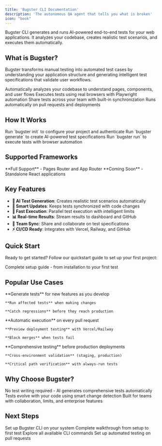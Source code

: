 ```yaml
---
title: 'Bugster CLI Documentation'
description: 'The autonomous QA agent that tells you what is broken'
icon: "book"
---
```


Bugster CLI generates and runs AI-powered end-to-end tests for your web applications. It analyzes your codebase, creates realistic test scenarios, and executes them automatically.

## What is Bugster?

Bugster transforms manual testing into automated test cases by understanding your application structure and generating intelligent test specifications that validate user workflows.

<CardGroup cols={2}>
  <Card title="AI-Powered Analysis" icon="brain">
    Automatically analyzes your codebase to understand pages, components, and user flows
  </Card>
  <Card title="Browser Automation" icon="window-restore">
    Executes tests using real browsers with Playwright automation
  </Card>
  <Card title="Team Collaboration" icon="users">
    Share tests across your team with built-in synchronization
  </Card>
  <Card title="CI/CD Integration" icon="workflow">
    Runs automatically on pull requests and deployments
  </Card>
</CardGroup>

## How It Works

<Steps>
  <Step title="Initialize">
    Run `bugster init` to configure your project and authenticate
  </Step>
  <Step title="Generate">
    Run `bugster generate` to create AI-powered test specifications
  </Step>
  <Step title="Execute">
    Run `bugster run` to execute tests with browser automation
  </Step>
</Steps>

## Supported Frameworks

<Card title="Next.js" icon="check" color="#green">
  **Full Support** - Pages Router and App Router
</Card>

<Card title="React" icon="clock" color="#yellow">
  **Coming Soon** - Standalone React applications
</Card>

## Key Features

- **🤖 AI Test Generation**: Creates realistic test scenarios automatically
- **🎯 Smart Updates**: Keeps tests synchronized with code changes  
- **🚀 Fast Execution**: Parallel test execution with intelligent limits
- **📊 Real-time Results**: Stream results to dashboard and GitHub
- **🔄 Team Sync**: Share and collaborate on test specifications
- **⚡ CI/CD Ready**: Integrates with Vercel, Railway, and GitHub

## Quick Start

Ready to get started? Follow our quickstart guide to set up your first project:

<Card title="Get Started" icon="rocket" href="/quickstart">
  Complete setup guide - from installation to your first test
</Card>

## Popular Use Cases

<AccordionGroup>
  <Accordion title="Development Workflow" icon="code">
    **Generate tests** for new features as you develop
    
    **Run affected tests** when making changes
    
    **Catch regressions** before they reach production
  </Accordion>
  
  <Accordion title="Pull Request Testing" icon="git-pull-request">
    **Automatic execution** on every pull request
    
    **Preview deployment testing** with Vercel/Railway
    
    **Block merges** when tests fail
  </Accordion>
  
  <Accordion title="Release Validation" icon="rocket">
    **Comprehensive testing** before production deployments
    
    **Cross-environment validation** (staging, production)
    
    **Critical path verification** with always-run tests
  </Accordion>
</AccordionGroup>

## Why Choose Bugster?

<CardGroup cols={3}>
  <Card title="Zero Setup" icon="zap">
    No test writing required - AI generates comprehensive tests automatically
  </Card>
  <Card title="Intelligent Updates" icon="brain">
    Tests evolve with your code using smart change detection
  </Card>
  <Card title="Production Ready" icon="shield-check">
    Built for teams with collaboration, limits, and enterprise features
  </Card>
</CardGroup>

## Next Steps

<CardGroup cols={2}>
  <Card title="Install Bugster CLI" icon="download" href="/installation">
    Set up Bugster CLI on your system
  </Card>
  
  <Card title="Quick Start Guide" icon="rocket" href="/quickstart">
    Complete walkthrough from setup to first test
  </Card>
  
  <Card title="Browse Commands" icon="terminal" href="/commands/init">
    Explore all available CLI commands
  </Card>
  
  <Card title="GitHub Integration" icon="github" href="/integrations/github">
    Set up automated testing on pull requests
  </Card>
</CardGroup>